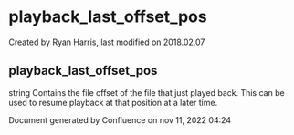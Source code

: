 
# playback_last_offset_pos 

 Created by  Ryan Harris, last modified on 2018.02.07

## playback_last_offset_pos

string Contains the file offset of the file that just played back. This can be used to resume playback at that position at a later time.

Document generated by Confluence on nov 11, 2022 04:24
